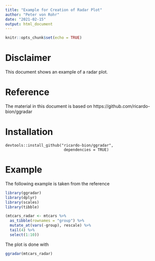```yaml
---
title: "Example for Creation of Radar Plot"
author: "Peter von Rohr"
date: "2021-02-15"
output: html_document
---
```


```r
knitr::opts_chunk$set(echo = TRUE)
```

# Disclaimer
This document shows an example of a radar plot. 


# Reference
The material in this document is based on https://github.com/ricardo-bion/ggradar


# Installation

```
devtools::install_github("ricardo-bion/ggradar", 
                          dependencies = TRUE)
```


# Example
The following example is taken from the reference

```r
library(ggradar)
library(dplyr)
library(scales)
library(tibble)

(mtcars_radar <- mtcars %>% 
  as_tibble(rownames = "group") %>% 
  mutate_at(vars(-group), rescale) %>% 
  tail(4) %>% 
  select(1:10))

```

The plot is done with

```r
ggradar(mtcars_radar)
```

